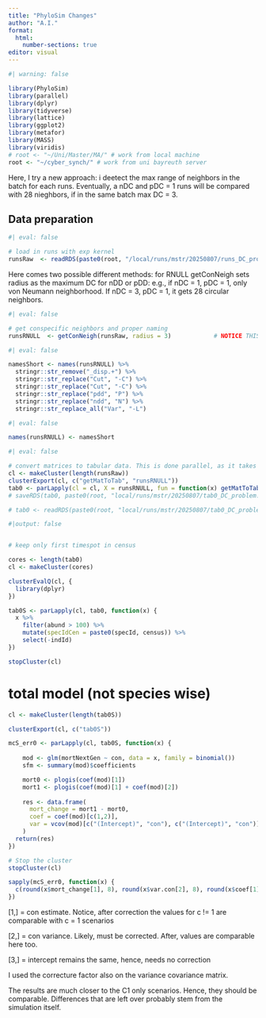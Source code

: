 ```yaml
---
title: "PhyloSim Changes"
author: "A.I."
format:
  html:
    number-sections: true
editor: visual
---
```


```r
#| warning: false

library(PhyloSim)
library(parallel)
library(dplyr)
library(tidyverse)
library(lattice)
library(ggplot2)
library(metafor)
library(MASS)
library(viridis)
# root <- "~/Uni/Master/MA/" # work from local machine
root <- "~/cyber_synch/" # work from uni bayreuth server
```

Here, I try a new approach: i deetect the max range of neighbors in the batch for each runs. Eventually, a nDC and pDC = 1 runs will be compared with 28 nieghbors, if in the same batch max DC = 3.

## Data preparation

```r
#| eval: false

# load in runs with exp kernel
runsRaw  <- readRDS(paste0(root, "/local/runs/mstr/20250807/runs_DC_problem.rds"))
```

Here comes two possible different methods: for RNULL getConNeigh sets radius as the maximum DC for nDD or pDD: e.g., if nDC = 1, pDC = 1, only von Neumann neighborhood. If nDC = 3, pDC = 1, it gets 28 circular neighbors.

```r
#| eval: false

# get conspecific neighbors and proper naming
runsRNULL  <- getConNeigh(runsRaw, radius = 3)            # NOTICE THIS CHANGE !!! for all runs 28 nieghbors are detected.
```

```r
#| eval: false

namesShort <- names(runsRNULL) %>%
  stringr::str_remove("_disp.+") %>% 
  stringr::str_replace("Cut", "-C") %>% 
  stringr::str_replace("Cut", "-C") %>% 
  stringr::str_replace("pdd", "P") %>% 
  stringr::str_replace("ndd", "N") %>% 
  stringr::str_replace_all("Var", "-L")
```

```r
#| eval: false

names(runsRNULL) <- namesShort
```

```r
#| eval: false

# convert matrices to tabular data. This is done parallel, as it takes longer
cl <- makeCluster(length(runsRaw))
clusterExport(cl, c("getMatToTab", "runsRNULL"))
tab0 <- parLapply(cl = cl, X = runsRNULL, fun = function(x) getMatToTab(x, detailedParams = TRUE))
# saveRDS(tab0, paste0(root, "local/runs/mstr/20250807/tab0_DC_problem.rds"))
```

```r
# tab0 <- readRDS(paste0(root, "local/runs/mstr/20250807/tab0_DC_problem.rds"))
```

```r
#|output: false


# keep only first timespot in census

cores <- length(tab0)
cl <- makeCluster(cores)

clusterEvalQ(cl, {
  library(dplyr)
})

tab0S <- parLapply(cl, tab0, function(x) {
  x %>%
    filter(abund > 100) %>%
    mutate(specIdCen = paste0(specId, census)) %>%
    select(-indId)
})

stopCluster(cl)
```

# total model (not species wise)

```r

cl <- makeCluster(length(tab0S))

clusterExport(cl, c("tab0S"))

mcS_err0 <- parLapply(cl, tab0S, function(x) {
    
    mod <- glm(mortNextGen ~ con, data = x, family = binomial())
    sfm <- summary(mod)$coefficients

    mort0 <- plogis(coef(mod)[1])
    mort1 <- plogis(coef(mod)[1] + coef(mod)[2])
    
    res <- data.frame(
      mort_change = mort1 - mort0,
      coef = coef(mod)[c(1,2)],
      var = vcov(mod)[c("(Intercept)", "con"), c("(Intercept)", "con")]
    )
  return(res)
})

# Stop the cluster
stopCluster(cl)
```

```r
sapply(mcS_err0, function(x) {
  c(round(x$mort_change[1], 8), round(x$var.con[2], 8), round(x$coef[1],8))
})
```

\[1,\] = con estimate. Notice, after correction the values for c != 1 are comparable with c = 1 scenarios

\[2,\] = con variance. Likely, must be corrected. After, values are comparable here too.

\[3,\] = intercept remains the same, hence, needs no correction

I used the correcture factor also on the variance covariance matrix.

The results are much closer to the C1 only scenarios. Hence, they should be comparable. Differences that are left over probably stem from the simulation itself.
